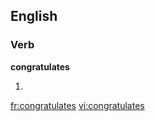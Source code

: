 
==English==

===Verb===
'''congratulates'''

# {{third-person singular of|[[congratulate]]}}

[[fr:congratulates]]
[[vi:congratulates]]